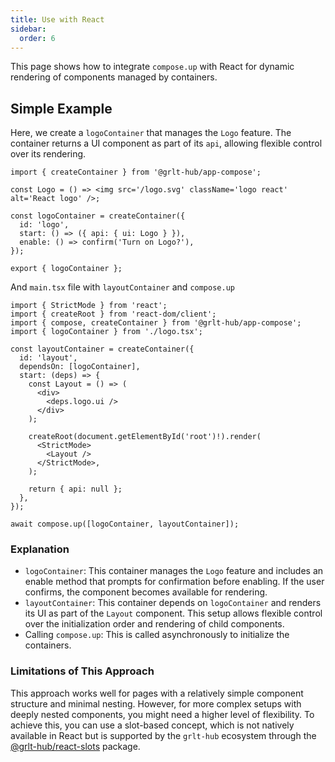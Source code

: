 ```yaml
---
title: Use with React
sidebar:
  order: 6
---
```


This page shows how to integrate `compose.up` with React for dynamic rendering of components managed by containers.

## Simple Example

Here, we create a `logoContainer` that manages the `Logo` feature. The container returns a UI component as part of its `api`, allowing flexible control over its rendering.

```tsx title="logo.tsx"
import { createContainer } from '@grlt-hub/app-compose';

const Logo = () => <img src='/logo.svg' className='logo react' alt='React logo' />;

const logoContainer = createContainer({
  id: 'logo',
  start: () => ({ api: { ui: Logo } }),
  enable: () => confirm('Turn on Logo?'),
});

export { logoContainer };
```

And `main.tsx` file with `layoutContainer` and `compose.up`

```tsx title="main.tsx"
import { StrictMode } from 'react';
import { createRoot } from 'react-dom/client';
import { compose, createContainer } from '@grlt-hub/app-compose';
import { logoContainer } from './logo.tsx';

const layoutContainer = createContainer({
  id: 'layout',
  dependsOn: [logoContainer],
  start: (deps) => {
    const Layout = () => (
      <div>
        <deps.logo.ui />
      </div>
    );

    createRoot(document.getElementById('root')!).render(
      <StrictMode>
        <Layout />
      </StrictMode>,
    );

    return { api: null };
  },
});

await compose.up([logoContainer, layoutContainer]);
```

### Explanation

- `logoContainer`: This container manages the `Logo` feature and includes an enable method that prompts for confirmation before enabling. If the user confirms, the component becomes available for rendering.
- `layoutContainer`: This container depends on `logoContainer` and renders its UI as part of the `Layout` component. This setup allows flexible control over the initialization order and rendering of child components.
- Calling `compose.up`: This is called asynchronously to initialize the containers.

### Limitations of This Approach

This approach works well for pages with a relatively simple component structure and minimal nesting. However, for more complex setups with deeply nested components, you might need a higher level of flexibility. To achieve this, you can use a slot-based concept, which is not natively available in React but is supported by the `grlt-hub` ecosystem through the [@grlt-hub/react-slots](https://github.com/grlt-hub/react-slots) package.
